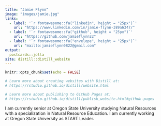 ```yaml
---
title: "Jamie Flynn"
image: "images/jamie.jpg"
links:
  - label: '`r fontawesome::fa("linkedin", height = "25px")`'
    url: "https://www.linkedin.com/in/jamie-flynn-389a6347/"
  - label: '`r fontawesome::fa("github", height = "25px")`'
    url: "https://github.com/jamieflynn22"
  - label: '`r fontawesome::fa("envelope", height = "25px")`'
    url: "mailto:jamieflynn0822@gmail.com"
output:
  postcards::jolla
site: distill::distill_website
---
```


```r
knitr::opts_chunk$set(echo = FALSE)

# Learn more about creating websites with Distill at:
# https://rstudio.github.io/distill/website.html

# Learn more about publishing to GitHub Pages at:
# https://rstudio.github.io/distill/publish_website.html#github-pages

```
 I am currently senior at Oregon State University studying Natural Resources with a specialization in Natural Resource Education. I am currently working at Oregon State University as START Leader. 
